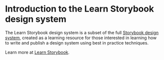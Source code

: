 
<Meta title="Design System|Introduction" />

# Introduction to the Learn Storybook design system

The Learn Storybook design system is a subset of the full [Storybook design system](https://github.com/storybookjs/design-system/), created as a learning resource for those interested in learning how to write and publish a design system using best in practice techniques.

Learn more at [Learn Storybook](https://learnstorybook.com).

